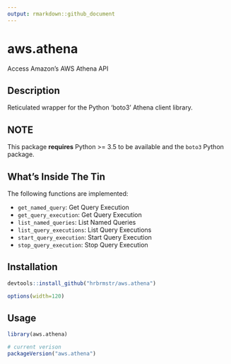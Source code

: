 ```yaml
---
output: rmarkdown::github_document
---
```


# aws.athena

Access Amazon's AWS Athena API

## Description

Reticulated wrapper for the Python 'boto3' Athena client library.

## NOTE

This package **requires** Python >= 3.5 to be available and the `boto3` Python package.

## What's Inside The Tin

The following functions are implemented:

- `get_named_query`:	Get Query Execution
- `get_query_execution`:	Get Query Execution
- `list_named_queries`:	List Named Queries
- `list_query_executions`:	List Query Executions
- `start_query_execution`:	Start Query Execution
- `stop_query_execution`:	Stop Query Execution

## Installation

```r
devtools::install_github("hrbrmstr/aws.athena")
```

```r
options(width=120)
```

## Usage

```r
library(aws.athena)

# current verison
packageVersion("aws.athena")

```

